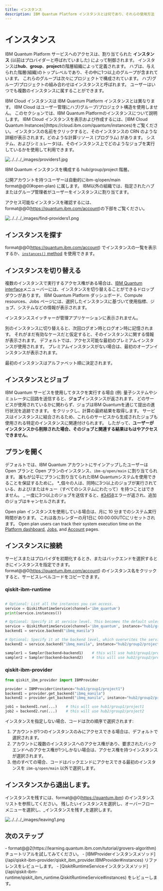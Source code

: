 ```yaml
---
title: インスタンス
description: IBM Quantum Platform インスタンスとは何であり、それらの使用方法
---
```


# インスタンス

IBM Quantum Platform サービスへのアクセスは、割り当てられた **インスタンス** (以前はプロバイダーと呼ばれていました) によって制御されます。 インスタンスは**hub**、**group**、**project**の階層組織によって定義されます。 ハブは、与えられた階層(組織)のトップレベルであり、その中に1つ以上のグループが含まれています。 これらのグループは次々にプロジェクトで構成されています。 ハブ/グループ/プロジェクトの組み合わせはインスタンスと呼ばれます。 ユーザーはいつでも複数のインスタンスに属することができます。

<Admonition type="note">
  IBM Cloud インスタンスは IBM Quantum Platform インスタンスとは異なります。  IBM Cloud はユーザー管理にハブ/グループ/プロジェクト構造を使用しません。 このセクションでは、IBM Quantum Platformのインスタンスについて説明します。 IBM Cloud インスタンスを表示および作成するには、[IBM Cloud Quantum Instances](https://cloud.ibm.com/quantum/instances)をご覧ください。 インスタンスの名前をクリックすると、そのインスタンスの CRN のような詳細が表示されます。どのような計算リソース (プログラム) があります。 システム、およびシミュレータ)は、そのインスタンス上でどのようなジョブを実行しているかを使用して利用できます。 
</Admonition>

![../../../\_images/providers1.jpg](/images/migration/providers1.jpg)

IBM Quantum インスタンスを構成する hub/group/project 階層。

公開アカウントを持つユーザーは自動的にibm-q/open/main format@@0(#open-plan) に属します。 IBM以外の組織では、指定されたハブまたはグループ管理者がユーザーをインスタンスに割り当てます。 

アクセス可能なインスタンスを確認するには、format@@0(https://quantum.ibm.com/account)の下部をご覧ください。

![../../../\_images/find-providers1.png](/images/migration/find-providers1.png)

## インスタンスを探す

format@@0(https://quantum.ibm.com/account) でインスタンスの一覧を表示するか、[`instances()` method](../api/qiskit-ibm-runtime/qiskit_ibm_runtime.QiskitRuntimeService#instances) を使用できます。

## インスタンスを切り替える

複数のインスタンスで実行するアクセス権がある場合は、[IBM Quantum interface](https://quantum.ibm.com/)メニューバーには、インスタンスを切り替えることができるドロップダウンがあります。  IBM Quantum Platform ダッシュボード、Compute resources、Jobs ページには、選択したインスタンスに基づいて使用指標、ジョブ、システムなどの情報が表示されます。  

<Admonition type="note">
 インスタンススイッチャーが管理アプリケーションに表示されません。
 </Admonition>

別のインスタンスに切り替えると、次回ログオン時とログオン時に記憶されます。 それがまだ有効なケースだと仮定すると、そのインスタンスに関する情報が表示されます。  デフォルトでは、アクセス可能な最初のプレミアムインスタンスが使用されます。  プレミアムインスタンスがない場合は、最初のオープンインスタンスが表示されます。   

<Admonition type="note">
最初のインスタンスはアルファベット順に決定されます。 
</Admonition>

## インスタンスとジョブ

IBM Quantum サービスを使用してタスクを実行する場合 (例: 量子システムやシミュレータに回路を送信すると、**ジョブ**インスタンスが返されます。 どのサービスが使用されているかに関わらず、ジョブはIBM Quantumを通じて提出の進行状況を追跡できます。 をクリックし、計算の最終結果を取得します。 サービスはインスタンスに結合されるため、これらのサービスから生成されたジョブも使用される特定のインスタンスに関連付けられます。 したがって、**ユーザーがインスタンスから削除された場合、そのジョブと関連する結果はもはやアクセスできません**。

## プランを開く

デフォルトでは、IBM Quantum アカウントにサインアップしたユーザーは Open プランと Open プランのインスタンス、`ibm-q/open/main` に割り当てられます。 誰もが公平にプランに割り当てられたIBM Quantumシステムを使用できることを保証するために。 \*_個々の人は、同時に3つ以上のジョブが実行されている、および/またはキュー（すべてのシステムにわたって）を持つことはできません。 _ 一度に3つ以上のジョブを送信すると、[#3458](../errors#3458)エラーが返され、追加のジョブはキャンセルされます。

Open plan インスタンスを使用している場合は、月に 10 分までのシステム実行時間があります。 これは各カレンダーの月1日に 00:00:00UTCにリセットされます。 Open plan users can track their system execution time on the [Platform dashboard,](https://quantum.ibm.com/) [Jobs,](https://quantum.ibm.com/jobs) and [Account](https://quantum.ibm.com/account) pages.

<span id="connect-instance"></span>
## インスタンスに接続

サービスまたはプロバイダを初期化するとき、またはバックエンドを選択するときにインスタンスを指定できます。  format@@0(https://quantum.ibm.com/account) のインスタンス名をクリックすると、サービスレベルコードをコピーできます。

### qiskit-ibm-runtime

```python

# Optional: List all the instances you can access.
service = QiskitRuntimeService(channel='ibm_quantum')
print(service.instances())

# Optional: Specify it at service level. This becomes the default unless overwritten.
service = QiskitRuntimeService(channel='ibm_quantum', instance="hub1/group1/project1")
backend1 = service.backend("ibmq_manila")

# Optional: Specify it at the backend level, which overwrites the service-level specification when this backend is used. 
backend2 = service.backend("ibmq_manila", instance="hub2/group2/project2")

sampler1 = Sampler(backend=backend1)    # this will use hub1/group1/project1
sampler2 = Sampler(backend=backend2)    # this will use hub2/group2/project2
```

### qiskit-ibm-provider

```python
from qiskit_ibm_provider import IBMProvider

provider = IBMProvider(instance="hub1/group1/project1")
backend1 = provider.get_backend("ibmq_manila")
backend2 = provider.get_backend("ibmq_manila", instance="hub2/group2/project2")

job1 = backend1.run(...)    # this will use hub1/group1/project1
job2 = backend2.run(...)    # this will use hub2/group2/project2
```

<Admonition type="note">
インスタンスを指定しない場合、コードは次の順序で選択されます:

1.  アカウントが1つのインスタンスのみにアクセスできる場合は、デフォルトで選択されます。
2.  アカウントに複数のインスタンスへのアクセス権があり、要求されたバックエンドへのアクセス権が1つしかない場合は、アクセス権を持つインスタンスが選択されます。
3.  他のすべての場合、コードはバックエンドにアクセスできる最初のインスタンスを `ibm-q/open/main` 以外で選択します。
    </Admonition>

## インスタンスから退出します。

インスタンスを残すには、format@@0(https://quantum.ibm) のインスタンスリストを参照してください。 残したいインスタンスを選択し、オーバーフローメニューを選択し、_インスタンスを残す_を選択します。

![../../../\_images/leaving1.png](/images/migration/leaving1.png)

## 次のステップ

<Admonition type="tip" title="Recommendations">
    - format@@2(https://learning.quantum.ibm.com/tutorial/grovers-algorithm) チュートリアルを試してみてください。
    - [IBMProviderインスタンスメソッド](/api/qiskit-ibm-provider/qiskit_ibm_provider.IBMProvider#instances) リファレンスをレビューします。
    - [QiskitRuntimeServiceインスタンスメソッド](/api/qiskit-ibm-runtime/qiskit_ibm_runtime.QiskitRuntimeService#instances) をレビューします。
</Admonition>
